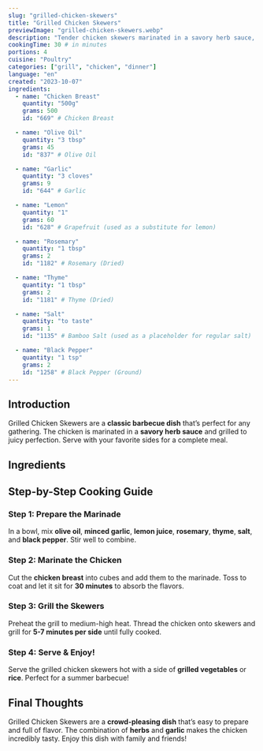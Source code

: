 ```yaml
---
slug: "grilled-chicken-skewers"
title: "Grilled Chicken Skewers"
previewImage: "grilled-chicken-skewers.webp"
description: "Tender chicken skewers marinated in a savory herb sauce, grilled to perfection."
cookingTime: 30 # in minutes
portions: 4
cuisine: "Poultry"
categories: ["grill", "chicken", "dinner"]
language: "en"
created: "2023-10-07"
ingredients:
  - name: "Chicken Breast"
    quantity: "500g"
    grams: 500
    id: "669" # Chicken Breast

  - name: "Olive Oil"
    quantity: "3 tbsp"
    grams: 45
    id: "837" # Olive Oil

  - name: "Garlic"
    quantity: "3 cloves"
    grams: 9
    id: "644" # Garlic

  - name: "Lemon"
    quantity: "1"
    grams: 60
    id: "628" # Grapefruit (used as a substitute for lemon)

  - name: "Rosemary"
    quantity: "1 tbsp"
    grams: 2
    id: "1182" # Rosemary (Dried)

  - name: "Thyme"
    quantity: "1 tbsp"
    grams: 2
    id: "1181" # Thyme (Dried)

  - name: "Salt"
    quantity: "to taste"
    grams: 1
    id: "1135" # Bamboo Salt (used as a placeholder for regular salt)

  - name: "Black Pepper"
    quantity: "1 tsp"
    grams: 2
    id: "1258" # Black Pepper (Ground)
---
```



## Introduction

Grilled Chicken Skewers are a **classic barbecue dish** that’s perfect for any gathering. The chicken is marinated in a **savory herb sauce** and grilled to juicy perfection. Serve with your favorite sides for a complete meal.

## Ingredients

<IngredientsList
  ingredients={frontmatter.ingredients}
  portions={frontmatter.portions}
/>

## Step-by-Step Cooking Guide

### Step 1: Prepare the Marinade

In a bowl, mix **olive oil**, **minced garlic**, **lemon juice**, **rosemary**, **thyme**, **salt**, and **black pepper**. Stir well to combine.

<CookingStep
  action="mixing-bowl-liquids-marinade"
  alt="Mixing marinade in a bowl"
/>

### Step 2: Marinate the Chicken

Cut the **chicken breast** into cubes and add them to the marinade. Toss to coat and let it sit for **30 minutes** to absorb the flavors.

<CookingStep
  action="waiting-marinating-meat-chicken-medalions"
  alt="Marinating chicken"
/>

### Step 3: Grill the Skewers

Preheat the grill to medium-high heat. Thread the chicken onto skewers and grill for **5-7 minutes per side** until fully cooked.

<CookingStep action="grilling-skewers-chicken" alt="Grilling chicken skewers" />

### Step 4: Serve & Enjoy!

Serve the grilled chicken skewers hot with a side of **grilled vegetables** or **rice**. Perfect for a summer barbecue!

## Final Thoughts

Grilled Chicken Skewers are a **crowd-pleasing dish** that’s easy to prepare and full of flavor. The combination of **herbs** and **garlic** makes the chicken incredibly tasty. Enjoy this dish with family and friends!

<NutritionFacts ingredients={frontmatter.ingredients} />
